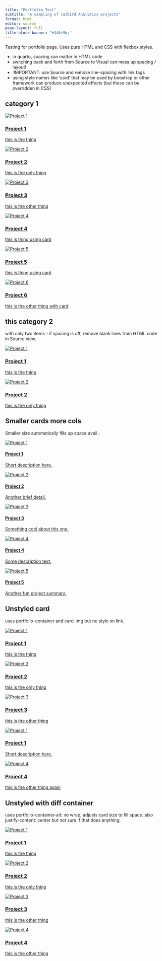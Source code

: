 ```yaml
---
title: "Portfolio Test"
subtitle: "A sampling of Catbird Analytics projects"
format: html
editor: source
page-layout: full
title-block-banner: "#446e9b;"
---
```


<div>

<p>Testing for portfolio page. Uses pure HTML and CSS with flexbox styles.</p>

<ul>

<li>in quarto, spacing can matter in HTML code</li>

<li>switching back and forth from Source to Visual can mess up spacing / layout!</li>
<li>!IMPORTANT: use Source and remove line-spacing with link tags</li>
<li>using style names like 'card' that may be used by boostrap or other framework can produce unexpected effects (but these can be overridden in CSS)</li>

</ul>

</div>

<h2>category 1</h2>

::: portfolio-container
<a href="about.qmd" class="card"> 
<img src="avatar.jpg" alt="Project 1" class="card-img"/>
<h3>Project 1</h3>
<p>this is the thing</p>
</a>

<a href="index.qmd" class="card"> 
<img src="avatar.jpg" alt="Project 2" class="card-img"/>
<h3>Project 2</h3>
<p>this is the only thing</p>
</a>

<a href="https://www.bcbeer.ca" class="card"> 
<img src="avatar.jpg" alt="Project 3" class="card-img"/>
<h3>Project 3</h3>
<p>this is the other thing</p>
</a>

<a href="https://www.bcbeer.ca" class="card"> 
<img src="avatar.jpg" alt="Project 4" class="card-img"/>
<h3>Project 4</h3>
<p>this is thing using card</p>
</a>

<a href="https://www.bcbeer.ca" class="card"> 
<img src="avatar.jpg" alt="Project 5" class="card-img"/>
<h3>Project 5</h3>
<p>this is thing using card</p>
</a>

<a href="https://www.bcbeer.ca" class="card"> 
<img src="avatar.jpg" alt="Project 6" class="card-img"/>
<h3>Project 6</h3>
<p>this is the other thing with card</p>
</a>
:::

<h2>this category 2</h2>
<p>with only two items - if spacing is off, remove blank lines from HTML code in Source view.</p>
::: portfolio-container
<a href="https://www.bcbeer.ca" class="card"> <img src="avatar.jpg" alt="Project 1" class="card-img"/>
<h3>Project 1</h3>
<p>this is the thing</p>
</a>

<a href="https://www.bcbeer.ca" class="card"> <img src="avatar.jpg" alt="Project 2" class="card-img"/>
<h3>Project 2</h3>
<p>this is the only thing</p>
</a>

:::

<h2>Smaller cards more cols</h2>

<p>Smaller size automatically fills up space avail.:</p>

::: portfolio-container
<a href="https://bcbeer.ca" class="card-small"> <img src="avatar.jpg" alt="Project 1" class="card-img"/>
<h4>Project 1</h4>
<p>Short description here.</p>
</a>

<a href="https://www.bcbeer.ca" class="card-small"> <img src="avatar.jpg" alt="Project 2" class="card-img"/>
<h4>Project 2</h4>
<p>Another brief detail.</p>
</a>

<a href="https://www.bcbeer.ca" class="card-small"> <img src="avatar.jpg" alt="Project 3" class="card-img"/>
<h4>Project 3</h4>
<p>Something cool about this one.</p>
</a>

<a href="https://www.bcbeer.ca" class="card-small"> <img src="avatar.jpg" alt="Project 4" class="card-img"/>
<h4>Project 4</h4>
<p>Some description text.</p>
</a>

<a href="https://www.bcbeer.ca" class="card-small"> <img src="avatar.jpg" alt="Project 5" class="card-img"/>
<h4>Project 5</h4>
<p>Another fun project summary.</p>
</a>
:::

<!-- end portfolio flex -->

<h2>Unstyled card</h2>

<p>uses portfolio-container and card-img but no style on link.</p>

::: portfolio-container
<a href="https://www.bcbeer.ca" class=""> <img src="avatar.jpg" alt="Project 1" class="card-img"/>
<h3>Project 1</h3>
<p>this is the thing</p>
</a>

<a href="https://www.bcbeer.ca" class=""> <img src="avatar.jpg" alt="Project 2" class="card-img"/>
<h3>Project 2</h3>
<p>this is the only thing</p>
</a>

<a href="https://www.bcbeer.ca" class=""> <img src="avatar.jpg" alt="Project 3" class="card-img"/>
<h3>Project 3</h3>
<p>this is the other thing</p>
</a>

<a href="https://bcbeer.ca" class=""> <img src="avatar.jpg" alt="Project 1" class="card-img"/>
<h3>Project 1</h3>
<p>Short description here.</p>
</a>

<a href="https://www.bcbeer.ca" class=""> <img src="avatar.jpg" alt="Project 4" class="card-img"/>
<h3>Project 4</h3>
<p>this is the other thing again</p>
</a>
:::

<h2>Unstyled with diff container</h2>

<p>uses portfolio-container-alt: no wrap, adjusts card size to fill space. also justify-content: center but not sure if that does anything.</p>

::: portfolio-container-alt
<a href="https://www.bcbeer.ca" class=""> <img src="avatar.jpg" alt="Project 1" class="card-img"/>
<h3>Project 1</h3>
<p>this is the thing</p>
</a>

<a href="https://www.bcbeer.ca" class=""> <img src="avatar.jpg" alt="Project 2" class="card-img"/>
<h3>Project 2</h3>
<p>this is the only thing</p>
</a>

<a href="https://www.bcbeer.ca" class=""> <img src="avatar.jpg" alt="Project 3" class="card-img"/>
<h3>Project 3</h3>
<p>this is the other thing</p>
</a>

<a href="https://www.bcbeer.ca" class=""> <img src="avatar.jpg" alt="Project 4" class="card-img"/>
<h3>Project 4</h3>
<p>this is the other thing</p>
</a>
:::
